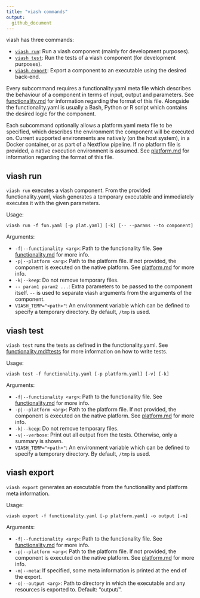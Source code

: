 ```yaml
---
title: "viash commands"
output: 
  github_document
---
```


viash has three commands:

* [`viash run`](#viash-run): Run a viash component (mainly for development purposes).
* [`viash test`](#viash-test): Run the tests of a viash component (for development purposes).
* [`viash export`](#viash-export): Export a component to an executable using the desired back-end.

Every subcommand requires a functionality.yaml meta file which describes the
behaviour of a component in terms of input, output and parameters. See 
[functionality.md](functionality.md) for information regarding the format of 
this file. Alongside the functionality.yaml is usually a Bash, Python or R 
script which contains the desired logic for the component. 

Each subcommand optionally allows a platform.yaml meta file to be specified,
which describes the environment the component will be executed on. Current 
supported environments are natively (on the host system), in a Docker container,
or as part of a Nextflow pipeline. If no platform file is provided, a native 
execution environment is assumed. See [platform.md](platform.md) for information
regarding the format of this file.

## viash run

`viash run` executes a viash component. From the provided functionality.yaml, viash
generates a temporary executable and immediately executes it with the given parameters.

Usage:
```
viash run -f fun.yaml [-p plat.yaml] [-k] [-- --params --to component]
```

Arguments:

* `-f|--functionality <arg>`: Path to the functionality file. See [functionality.md](functionality.md) for more info.
* `-p|--platform <arg>`: Path to the platform file. If not provided, the component is executed on the native platform. See [platform.md](platform.md) for more info.
* `-k|--keep`: Do not remove temporary files.
* `-- param1 param2 ...`: Extra parameters to be passed to the component itself. `--` is used to separate viash arguments from the arguments of the component. 
* `VIASH_TEMP="<path>"`: An environment variable which can be defined to specify a temporary directory. By default, `/tmp` is used.

## viash test

`viash test` runs the tests as defined in the functionality.yaml. See 
[functionality.md#tests](functionality.md#tests) for more information on how to
write tests.

Usage:
```
viash test -f functionality.yaml [-p platform.yaml] [-v] [-k]
```

Arguments:

* `-f|--functionality <arg>`: Path to the functionality file. See [functionality.md](functionality.md) for more info.
* `-p|--platform <arg>`: Path to the platform file. If not provided, the component is executed on the native platform. See [platform.md](platform.md) for more info.
* `-k|--keep`: Do not remove temporary files.
* `-v|--verbose`: Print out all output from the tests. Otherwise, only a summary is shown.
* `VIASH_TEMP="<path>"`: An environment variable which can be defined to specify a temporary directory. By default, `/tmp` is used.
  
## viash export

`viash export` generates an executable from the functionality and platform meta information.

Usage: 
```
viash export -f functionality.yaml [-p platform.yaml] -o output [-m]
```

Arguments:

* `-f|--functionality <arg>`: Path to the functionality file. See [functionality.md](functionality.md) for more info.
* `-p|--platform <arg>`: Path to the platform file. If not provided, the component is executed on the native platform. See [platform.md](platform.md) for more info.
* `-m|--meta`: If specified, some meta information is printed at the end of the export.
* `-o|--output <arg>`: Path to directory in which the executable and any resources is exported to. Default: "output/".

